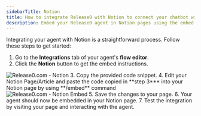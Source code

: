 ```yaml
---
sidebarTitle: Notion
title: How to integrate Release0 with Notion to connect your chatbot with your documents
description: Embed your Release0 agent in Notion pages using the embed command. This guide provides step-by-step instructions to add your agent to Notion articles and pages.
---
```

Integrating your agent with Notion is a straightforward process. Follow these steps to get started:
1. Go to the **Integrations** tab of your agent's **flow editor**.
2. Click the **Notion** button to get the embed instructions.
<Frame style={{ maxWidth: '400px' }}>
  <img src="/images/integrations/notion-integration.png" alt="Release0.com - Notion" />
</Frame>
3. Copy the provided code snippet.
4. Edit your Notion Page/Article and paste the code copied in **step 3*** into your Notion page by using **/embed** command
<Frame style={{ maxWidth: '400px' }}>
  <img src="/images/integrations/notion-embed.png" alt="Release0.com - Notion Embed" />
</Frame>
5. Save the changes to your page.
6. Your agent should now be embedded in your Notion page.
7. Test the integration by visiting your page and interacting with the agent.

